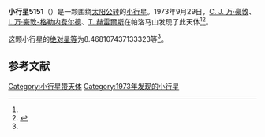 {{Infobox planet
| bgcolour = #FFFFC0
| name = 5151 Weerstra
| symbol = 
| image = 
| caption = 
| discovery = yes
| discovery_ref = 
| discoverer = [[科内利斯·约翰内斯·万·豪敦|C. J. 万·豪敦]]、[[英格丽·万·豪敦-格勒内费尔德|I. 万·豪敦-格勒内费尔德]]、[[湯姆·赫雷爾斯|T. 赫雷爾斯]]
| discovery_site = [[帕洛马山|帕洛马山]] 
| discovered = 1973年9月29日
| designations = yes
| mp_name = 
| named_after = 
| alt_names = 2160 T-2/ 1962 WB2 / 1979 WA6 / 1985 VL3 / 1987 GH / 1990 QW8
| mp_category = [[主带小行星|主带小行星]]
| orbit_ref = <ref name="a">[http://ssd.jpl.nasa.gov/sbdb.cgi?sstr=5151 5151 Weerstra] {{Wayback|url=http://ssd.jpl.nasa.gov/sbdb.cgi?sstr=5151 |date=20201124012042 }}，小行星數據庫瀏覽器（JPL Small-Body Database Browser）－[[美国国家航空航天局|美国国家航空航天局]]喷气推进实验室</ref>
| epoch = 2456400.5 (2013年4月18日更新)
| aphelion = {{convert|3.838406416743953|AU|km|3|abbr=on|lk=out}}
| perihelion = {{convert|2.542173413755661|AU|km|3|abbr=on}}
| semimajor = {{convert|3.190289915249807|AU|km|3|abbr=on}}
| eccentricity = 0.203152854
| period = 2081.342984 [[日|日]]<br />5.7[[儒略年|儒略年]]
| avg_speed = 
| inclination = .9514246703312857
| asc_node = 47.74301891681848
| mean_anomaly = 
| arg_peri = 8.468107437133323
| satellites = 
| physical_characteristics = yes
| dimensions = 
| mass = 
| density = 
| surface_grav = 
| escape_velocity = 
| sidereal_day = 
| axial_tilt = 
| pole_ecliptic_lat = 
| pole_ecliptic_lon = 
| albedo = 
| temperatures= 
| temp_name1 = 
| mean_temp_1 = 
| max_temp_1 = 
| temp_name2 = 
| max_temp_2 = 
| spectral_type = 
| abs_magnitude = 8.468107437133323
}}

'''小行星5151'''（{{lang-en|5151 Weerstra}}）是一颗围绕[[太阳|太阳]][[公转|公转]]的[[小行星|小行星]]。1973年9月29日，[[科内利斯·约翰内斯·万·豪敦|C. J. 万·豪敦]]、[[英格丽·万·豪敦-格勒内费尔德|I. 万·豪敦-格勒内费尔德]]、[[湯姆·赫雷爾斯|T. 赫雷爾斯]]在帕洛马山发现了此天体<ref name="a" /><ref>{{cite news|title=小行星列表|url=http://cfa-www.harvard.edu/iau/lists/NumberedMPs.txt|accessdate=2013-07-08|newspaper=哈佛大学|archive-date=2008-05-17|archive-url=https://web.archive.org/web/20080517010638/http://cfa-www.harvard.edu/iau/lists/NumberedMPs.txt|dead-url=no}}</ref>。

这颗小行星的[[绝对星等|绝对星等]]为8.468107437133323等<ref name="a" />。

==参考文献==
{{reflist}}
{{Minor Planet Number|[[小行星5150|小行星5150]]|[[小行星5152|小行星5152]]}}

{{小天体}}

[[Category:小行星带天体|Category:小行星带天体]]
[[Category:1973年发现的小行星|Category:1973年发现的小行星]]

{{asteroid-stub}}